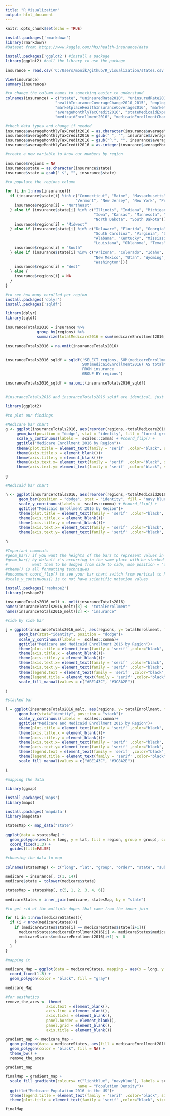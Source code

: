```yaml
---
title: "R_Visualization"
output: html_document
---
```


```r
knitr::opts_chunk$set(echo = TRUE)
```


```r
install.packages('rmarkdown')
library(rmarkdown)
#Dataset from: https://www.kaggle.com/hhs/health-insurance/data

install.packages('ggplot2') #install a package
library(ggplot2) #call the library to use the package
```

```r
insurance = read.csv('C:/Users/monik/github/R_visualization/states.csv')

View(insurance)
summary(insurance)
```

```r
#to change the column names to something easier to understand
colnames(insurance) = c("state", "uninsuredRate2010", "uninsuredRate2015", "uninsuredRateChange2010_2015",
                      "healthInsuranceCoverageChange2010_2015", "employerHealthInsuranceCoverage2015",
                      "marketplaceHealthInsuranceCoverage2016", "marketplaceTaxCredits2016",
                      "averageMonthlyTaxCredit2016", "stateMedicaidExpansion2016", "medicaidEnrollment2013",
                      "medicaidEnrollment2016", "medicaidEnrollmentChange2013_2016", "medicareEnrollment2016")
```

```r
#check data types and change if needed
insurance$averageMonthlyTaxCredit2016 = as.character(insurance$averageMonthlyTaxCredit2016)
insurance$averageMonthlyTaxCredit2016 = gsub(" ", "", insurance$averageMonthlyTaxCredit2016)
insurance$averageMonthlyTaxCredit2016 = gsub("^.", "", insurance$averageMonthlyTaxCredit2016)
insurance$averageMonthlyTaxCredit2016 = as.integer(insurance$averageMonthlyTaxCredit2016)
```


```r
#create a new variable to know our numbers by region

insurance$regions = NA
insurance$state = as.character(insurance$state)
insurance$state = gsub(" $", "", insurance$state)
```

```r
#to populate the regions column

for (i in 1:nrow(insurance)){
  if (insurance$state[i] %in% c("Connecticut", "Maine", "Massachusetts", "New Hampshire", "Rhode Island",
                               "Vermont", "New Jersey", "New York", "Pennsylvania")){
    insurance$regions[i] = "Northeast"
  } else if (insurance$state[i] %in% c("Illinois", "Indiana", "Michigan", "Ohio", "Wisconsin",
                                       "Iowa", "Kansas", "Minnesota", "Missouri", "Nebraska",
                                       "North Dakota", "South Dakota")){
    insurance$regions[i] = "Midwest"
  } else if (insurance$state[i] %in% c("Delaware", "Florida", "Georgia", "Maryland", "North Carolina",
                                       "South Carolina", "Virginia", "District of Columbia", "West Virginia",
                                       "Alabama", "Kentucky", "Mississippi", "Tennessee", "Arkansas",
                                       "Louisiana", "Oklahoma", "Texas")){
    insurance$regions[i] = "South"
  } else if (insurance$state[i] %in% c("Arizona", "Colorado", "Idaho", "Montana", "Nevada", "California",
                                       "New Mexico", "Utah", "Wyoming", "Alaska", "Hawaii", "Oregon",
                                       "Washington")){
    insurance$regions[i] = "West"
  } else {
    insurance$regions[i] = NA
  }
}

```


```r
#to see how many enrolled per region
install.packages('dplyr')
install.packages('sqldf')

library(dplyr)
library(sqldf)

insuranceTotals2016 = insurance %>%
              group_by(regions) %>%
              summarize(totalMedicare2016 = sum(medicareEnrollment2016), totalMedicaid2016 =   sum(medicaidEnrollment2016))
             
insuranceTotals2016 = na.omit(insuranceTotals2016)


insuranceTotals2016_sqldf = sqldf('SELECT regions, SUM(medicareEnrollment2016) AS totalMedicare2016,
                                  SUM(medicaidEnrollment2016) AS totalMedicaid2016
                                  FROM insurance 
                                  GROUP BY regions')

insuranceTotals2016_sqldf = na.omit(insuranceTotals2016_sqldf)
                                 

#insuranceTotals2016 and insuranceTotals2016_sqldf are identical, just two different methods

```


```r
library(ggplot2)

#to plot our findings

#Medicare bar chart
g <- ggplot(insuranceTotals2016, aes(reorder(regions,-totalMedicare2016), totalMedicare2016), fill = totalMedicare2016)+
     geom_bar(position = "dodge", stat = "identity", fill = 'forest green') + 
     scale_y_continuous(labels =  scales::comma) + #coord_flip() +
     ggtitle("Medicare Enrollment 2016 by Region")+
     theme(plot.title = element_text(family = 'serif' ,color="black", size=22, face="italic", hjust = 0.5))+
     theme(axis.title.x = element_blank())+
     theme(axis.title.y = element_blank())+
     theme(axis.text.x= element_text(family = 'serif' ,color="black", size=14))+
     theme(axis.text.y= element_text(family = 'serif' ,color="black", size=14))

g
```


```r
#Medicaid bar chart

h <- ggplot(insuranceTotals2016, aes(reorder(regions,-totalMedicaid2016), totalMedicaid2016), fill = totalMedicaid2016)+
      geom_bar(position = "dodge", stat = "identity", fill = 'navy blue') + 
      scale_y_continuous(labels =  scales::comma) + #coord_flip() +
      ggtitle("Medicaid Enrollment 2016 by Region")+
      theme(plot.title = element_text(family = 'serif' ,color="black", size=22, face="italic", hjust = 0.5))+
      theme(axis.title.x = element_blank())+
      theme(axis.title.y = element_blank())+
      theme(axis.text.x= element_text(family = 'serif' ,color="black", size=14))+
      theme(axis.text.y= element_text(family = 'serif' ,color="black", size=14))

h

```


```r
#Important comments
#geom_bar() if you want the heights of the bars to represent values in the data, use stat="identity"
#geom_bar() by default x's occurring in the same place with be stacked on top of each other, if you 
#           want them to be dodged from side to side, use position = "dodge"
#theme() is all formatting techniques
#uncomment coord_flip() to see your bar chart switch from vertical to horizontal
#scale_y_continuous() is to not have scientific notation values
```


```r
install.packages('reshape2')
library(reshape2)

insuranceTotals2016_melt <- melt(insuranceTotals2016)
names(insuranceTotals2016_melt)[3] <- "totalEnrollment"
names(insuranceTotals2016_melt)[2] <- "insurance"

```


```r
#side by side bar

j = ggplot(insuranceTotals2016_melt, aes(regions, y= totalEnrollment, fill = insurance)) +
      geom_bar(stat="identity", position = "dodge")+
      scale_y_continuous(labels =  scales::comma)+
      ggtitle("Medicare and Medicaid Enrollment 2016 by Region")+
      theme(plot.title = element_text(family = 'serif' ,color="black", size=22, face="italic", hjust = 0.5))+
      theme(axis.title.x = element_blank())+
      theme(axis.title.y = element_blank())+
      theme(axis.text.x= element_text(family = 'serif' ,color="black", size=14))+
      theme(axis.text.y= element_text(family = 'serif' ,color="black", size=14))+
      theme(legend.text = element_text(family = 'serif' ,color="black", size=14))+
      theme(legend.title = element_text(family = 'serif' ,color="black", size=14))+
      scale_fill_manual(values = c("#BE143C", "#3C8A2E"))

j

```


```r
#stacked bar

l = ggplot(insuranceTotals2016_melt, aes(regions, y= totalEnrollment, fill = insurance)) +
      geom_bar(stat="identity", position = "stack")+
      scale_y_continuous(labels =  scales::comma)+
      ggtitle("Medicare and Medicaid Enrollment 2016 by Region")+
      theme(plot.title = element_text(family = 'serif' ,color="black", size=22, face="italic", hjust = 0.5))+
      theme(axis.title.x = element_blank())+
      theme(axis.title.y = element_blank())+
      theme(axis.text.x= element_text(family = 'serif' ,color="black", size=14))+
      theme(axis.text.y= element_text(family = 'serif' ,color="black", size=14))+
      theme(legend.text = element_text(family = 'serif' ,color="black", size=14))+
      theme(legend.title = element_text(family = 'serif' ,color="black", size=14))+
      scale_fill_manual(values = c("#BE143C", "#3C8A2E"))

l

```


```r

#mapping the data

library(ggmap)

install.packages('maps')
library(maps)

install.packages('mapdata')
library(mapdata)

```


```r
statesMap <- map_data("state")

ggplot(data = statesMap) + 
  geom_polygon(aes(x = long, y = lat, fill = region, group = group), color = "white") + 
  coord_fixed(1.3) +
  guides(fill=FALSE)

```

```r
#choosing the data to map

colnames(statesMap) <- c("long", "lat", "group", "order", "state", "subregion")

medicare = insurance[, c(1, 14)]
medicare$state = tolower(medicare$state)

statesMap = statesMap[, c(5, 1, 2, 3, 4, 6)]

medicareStates = inner_join(medicare, statesMap, by = "state")

```


```r
#to get rid of the multiple dupes that came from the inner join

for (i in 1:nrow(medicareStates)){
  if (i < nrow(medicareStates)){
    if (medicareStates$state[i] == medicareStates$state[i+1]){
      medicareStates$medicareEnrollment2016[i] <- medicareStates$medicareEnrollment2016[i]
      medicareStates$medicareEnrollment2016[i+1] <- 0
    }
  } 
}
```

```r
#mapping it

medicare_Map = ggplot(data = medicareStates, mapping = aes(x = long, y = lat, group = group)) + 
  coord_fixed(1.3) + 
  geom_polygon(color = "black", fill = "gray")

medicare_Map

#for aesthetics
remove_the_axes <- theme(
                  axis.text = element_blank(),
                  axis.line = element_blank(),
                  axis.ticks = element_blank(),
                  panel.border = element_blank(),
                  panel.grid = element_blank(),
                  axis.title = element_blank())

```


```r
gradient_map <- medicare_Map + 
  geom_polygon(data = medicareStates, aes(fill = medicareEnrollment2016), color = "white") +
  geom_polygon(color = "black", fill = NA) +
  theme_bw() +
  remove_the_axes

gradient_map

```

```r
finalMap = gradient_map + 
  scale_fill_gradientn(colours= c("lightblue", "navyblue"), labels = scales::comma,
                                name = "Population Density")+
  ggtitle("Medicare Population 2016 in the US")+
  theme(legend.title = element_text(family = 'serif' ,color="black", size=14))+
  theme(plot.title = element_text(family = 'serif' ,color="black", size=22, face="italic", hjust = 0.5))

finalMap
```


  